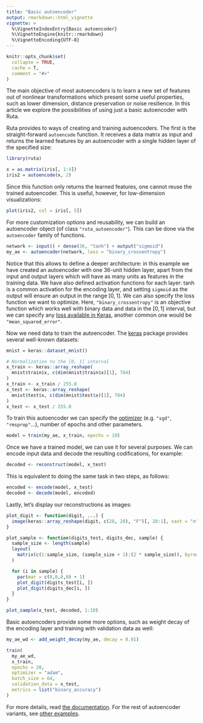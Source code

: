 ```yaml
---
title: "Basic autoencoder"
output: rmarkdown::html_vignette
vignette: >
  %\VignetteIndexEntry{Basic autoencoder}
  %\VignetteEngine{knitr::rmarkdown}
  %\VignetteEncoding{UTF-8}
---
```


```r
knitr::opts_chunk$set(
  collapse = TRUE,
  cache = T,
  comment = "#>"
)
```

The main objective of most autoencoders is to learn a new set of features out of nonlinear transformations which present some useful properties, such as lower dimension, distance preservation or noise resilience. In this article we explore the possibilities of using just a basic autoencoder with Ruta.

Ruta provides to ways of creating and training autoencoders. The first is the straight-forward `autoencode` function. It receives a data matrix as input and returns the learned features by an autoencoder with a single hidden layer of the specified size:

```r
library(ruta)

x = as.matrix(iris[, 1:4])
iris2 = autoencode(x, 2)
```

Since this function only returns the learned features, one cannot reuse the trained autoencoder. This is useful, however, for low-dimension visualizations:

```r
plot(iris2, col = iris[, 5])
```

For more customization options and reusability, we can build an autoencoder object (of class `"ruta_autoencoder"`). This can be done via the `autoencoder` family of functions. 

```r
network <- input() + dense(36, "tanh") + output("sigmoid")
my_ae <- autoencoder(network, loss = "binary_crossentropy")
```

Notice that this allows to define a deeper architecture: in this example we have created an autoencoder with one 36-unit hidden layer, apart from the input and output layers which will have as many units as features in the training data. We have also defined activation functions for each layer: $\tanh$ is a common activation for the encoding layer, and setting `sigmoid` as the output will ensure an output in the range $[0,1]$. We can also specify the loss function we want to optimize. Here, `"binary_crossentropy"` is an objective function which works well with binary data and data in the $[0, 1]$ interval, but we can specify any [loss available in Keras](https://keras.io/losses/), another common one would be `"mean_squared_error"`.

Now we need data to train the autoencoder. The [keras](https://cran.r-project.org/package=keras) package provides several well-known datasets:

```r
mnist = keras::dataset_mnist()

# Normalization to the [0, 1] interval
x_train <- keras::array_reshape(
  mnist$train$x, c(dim(mnist$train$x)[1], 784)
)
x_train <- x_train / 255.0
x_test <- keras::array_reshape(
  mnist$test$x, c(dim(mnist$test$x)[1], 784)
)
x_test <- x_test / 255.0
```

To train this autoencoder we can specify the [optimizer](https://keras.io/optimizers/) (e.g. `"sgd"`, `"rmsprop"`...), number of epochs and other parameters.

```r
model = train(my_ae, x_train, epochs = 10)
```

Once we have a trained model, we can use it for several purposes. We can encode input data and decode the resulting codifications, for example:

```r
decoded <- reconstruct(model, x_test)
```

This is equivalent to doing the same task in two steps, as follows:

```r
encoded <- encode(model, x_test)
decoded <- decode(model, encoded)
```

Lastly, let's display our reconstructions as images:

```r
plot_digit <- function(digit, ...) {
  image(keras::array_reshape(digit, c(28, 28), "F")[, 28:1], xaxt = "n", yaxt = "n", col=gray((255:0)/255), ...)
}

plot_sample <- function(digits_test, digits_dec, sample) {
  sample_size <- length(sample)
  layout(
    matrix(c(1:sample_size, (sample_size + 1):(2 * sample_size)), byrow = F, nrow = 2)
  )

  for (i in sample) {
    par(mar = c(0,0,0,0) + 1)
    plot_digit(digits_test[i, ])
    plot_digit(digits_dec[i, ])
  }
}

plot_sample(x_test, decoded, 1:10)
```

Basic autoencoders provide some more options, such as weight decay of the encoding layer and training with validation data as well:

```r
my_ae_wd <- add_weight_decay(my_ae, decay = 0.01)

train(
  my_ae_wd,
  x_train,
  epochs = 20,
  optimizer = "adam",
  batch_size = 64,
  validation_data = x_test,
  metrics = list("binary_accuracy")
)
```

For more details, read [the documentation](/reference/). For the rest of autoencoder variants, see [other examples](/articles/examples/).
